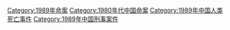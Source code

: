 [[Category:1989年命案|Category:1989年命案]]
[[Category:1980年代中国命案|Category:1980年代中国命案]]
[[Category:1989年中国人类死亡事件|Category:1989年中国人类死亡事件]]
[[Category:1989年中国刑事案件|Category:1989年中国刑事案件]]